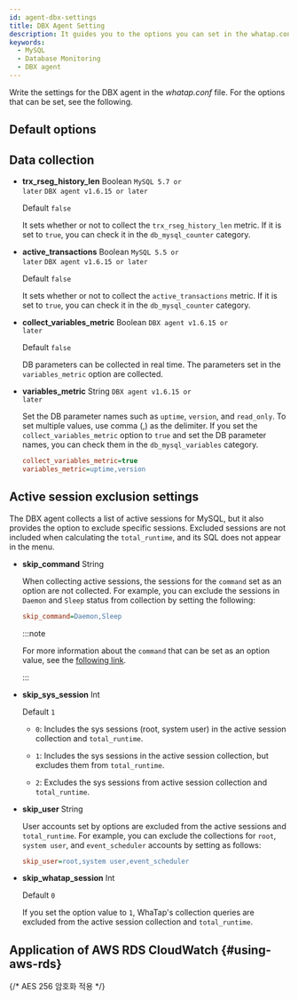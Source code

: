 ```yaml
---
id: agent-dbx-settings
title: DBX Agent Setting
description: It guides you to the options you can set in the whatap.conf file.
keywords:
  - MySQL
  - Database Monitoring
  - DBX agent
---
```



Write the settings for the DBX agent in the *whatap.conf* file. For the options that can be set, see the following.

## Default options


<Dbagentdbxbasicoption />

## Data collection


<Dbagentsettingdatacollection />

- **trx_rseg_history_len** <span class='type'>Boolean</span> <code class="my">MySQL 5.7 or later</code> <code class="my">DBX agent v1.6.15 or later</code>

  Default `false`

  It sets whether or not to collect the `trx_rseg_history_len` metric. If it is set to `true`, you can check it in the `db_mysql_counter` category.

- **active_transactions** <span class='type'>Boolean</span> <code class="my">MySQL 5.5 or later</code> <code class="my">DBX agent v1.6.15 or later</code>

  Default `false`

  It sets whether or not to collect the `active_transactions` metric. If it is set to `true`, you can check it in the `db_mysql_counter` category.

- **collect_variables_metric** <span class='type'>Boolean</span> <code class="my">DBX agent v1.6.15 or later</code>

  Default `false`

  DB parameters can be collected in real time. The parameters set in the `variables_metric` option are collected.

- **variables_metric** <span class='type'>String</span> <code class="my">DBX agent v1.6.15 or later</code>

  Set the DB parameter names such as `uptime`, `version`, and `read_only`. To set multiple values, use comma (,) as the delimiter. If you set the `collect_variables_metric` option to `true` and set the DB parameter names, you can check them in the `db_mysql_variables` category.

  ```ini title="whatap.conf"
  collect_variables_metric=true
  variables_metric=uptime,version
  ```

## Active session exclusion settings

The DBX agent collects a list of active sessions for MySQL, but it also provides the option to exclude specific sessions. Excluded sessions are not included when calculating the `total_runtime`, and its SQL does not appear in the <Cmdname sid="side_dbSqlStat" className="uitext" /> menu.

- **skip_command** <span class='type'>String</span>

  When collecting active sessions, the sessions for the `command` set as an option are not collected. For example, you can exclude the sessions in `Daemon` and `Sleep` status from collection by setting the following:

  ```ini title="whatap.conf"
  skip_command=Daemon,Sleep
  ```

  :::note

  For more information about the `command` that can be set as an option value, see the [following link](https://dev.mysql.com/doc/refman/8.4/en/thread-commands.html).

  :::

- **skip_sys_session** <span class='type'>Int</span>

  Default `1`

  - `0`: Includes the sys sessions (root, system user) in the active session collection and `total_runtime`.

  - `1`: Includes the sys sessions in the active session collection, but excludes them from `total_runtime`. 

  - `2`: Excludes the sys sessions from active session collection and `total_runtime`.

- **skip_user** <span class='type'>String</span>

  User accounts set by options are excluded from the active sessions and `total_runtime`. For example, you can exclude the collections for `root`, `system user`, and `event_scheduler` accounts by setting as follows:

  ```ini title="whatap.conf"
  skip_user=root,system user,event_scheduler
  ```

- **skip_whatap_session** <span class='type'>Int</span>

  Default `0`

  If you set the option value to `1`, WhaTap's collection queries are excluded from the active session collection and `total_runtime`.

## Application of AWS RDS CloudWatch {#using-aws-rds}

<AWSRDSdesc name='db_mysql_counter' />


<Dbagentaws />

{/* AES 256 암호화 적용 */}

<Dbaes256encrypt />


<Dbsettingagentnamedetails level={2} agentType="DBX" />
